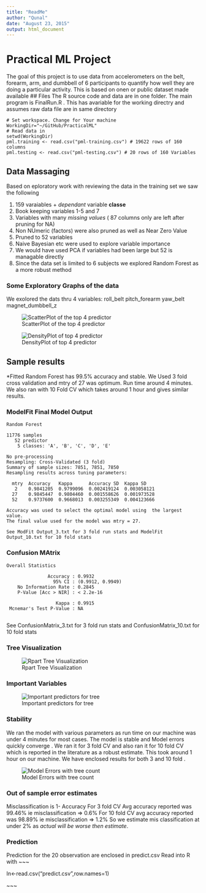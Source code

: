 ```yaml
---
title: "ReadMe"
author: "Qunal"
date: "August 23, 2015"
output: html_document
---
```

# Practical ML Project 
The goal of this project is to use data from accelerometers on the belt, forearm, arm, and dumbbell of 6 participants to quantify how well they are doing a particular activity. This is based on onen or public dataset made available
## Files 
The R source code and data are in one folder. The main program is FinalRun.R . This has avariable for the working directry and assumes raw data file are in same directory
```
# Set workspace. Change for Your machine
WorkingDir="~/GitHub/PracticalML"
# Read data in  
setwd(WorkingDir)
pml.training <- read.csv("pml-training.csv") # 19622 rows of 160 columns
pml.testing <- read.csv("pml-testing.csv") # 20 rows of 160 Variables
```
## Data Massaging
Based on eploratory work with reviewing the data in the training set we saw the following

 1.  159 varaiables + *dependant* variable **classe**
 2.  Book keeping variables 1-5 and 7
 3.  Variables with many *missing values* ( 87 columns only are left after pruning for NA)
 4. Non NUmeric (factors) were also pruned as well as Near Zero Value 
 5. Pruned to 52 variables
 6. Naive Bayesian etc were used to explore variable importance
 7. We would have used PCA if variables had been large but 52 is managable directly
 8. Since the data set is limited to 6 subjects we explored Random Forest as a more robust method
 
### Some Exploratory Graphs of the data
We exolored the dats thru 4 variables: roll_belt pitch_forearm yaw_belt magnet_dumbbell_z

![ScatterPlot of the top 4 predictor](Scatter Plot.png)

![DensityPlot of top 4 predictor](Density Plot.png)

## Sample results
*Fitted Random Forest has 99.5% accuracy and stable.
We Used 3 fold cross validation and mtry of 27 was optimum. Run time around 4 minutes. We also ran with 10 Fold CV which takes around 1 hour and gives similar results.


### ModelFit Final Model Output
```
Random Forest 

11776 samples
   52 predictor
    5 classes: 'A', 'B', 'C', 'D', 'E' 

No pre-processing
Resampling: Cross-Validated (3 fold) 
Summary of sample sizes: 7851, 7851, 7850 
Resampling results across tuning parameters:

  mtry  Accuracy   Kappa      Accuracy SD  Kappa SD   
   2    0.9841205  0.9799096  0.002419124  0.003058121
  27    0.9845447  0.9804460  0.001558626  0.001973528
  52    0.9737600  0.9668013  0.003255349  0.004123666

Accuracy was used to select the optimal model using  the largest value.
The final value used for the model was mtry = 27.

See ModFit Output_3.txt for 3 fold run stats and ModelFit Output_10.txt for 10 fold stats

```
### Confusion MAtrix 
```
Overall Statistics
                                          
               Accuracy : 0.9932          
                 95% CI : (0.9912, 0.9949)
    No Information Rate : 0.2845          
    P-Value [Acc > NIR] : < 2.2e-16       
                                          
                  Kappa : 0.9915          
 Mcnemar's Test P-Value : NA 
 
 ```
 See ConfusionMatrix_3.txt for 3 fold run stats and ConfusionMatrix_10.txt for 10 fold stats
 
### Tree Visualization
 
 ![Rpart Tree Visualization](Rpart Tree.png)
 
### Important Variables

![Important predictors for tree](VariableImportance Top 20.png)
 
### Stability
 
 We ran the model with various parameters as run time on our machine was under 4 minutes for most cases. The model is stable and Model errors quickly converge . We ran it for 3 fold CV and also ran it for 10 fold CV which is reported in the literature as a robust estimate. This took around 1 hour on our machine. We have enclosed results for both 3 and 10 fold .

![Model Errors with tree count](Model Error vs Trees.png)

### Out of sample error estimates
 Misclassification is 1- Accuracy
 For 3 fold CV Avg accuracy reported was 99.46% ie misclassification => 0.6%
 For 10 fold CV avg accuracy reported was 98.89% ie misclassification => 1.2%
 So we estimate mis classification at under 2% as *actual will be worse then estimate*.
 
### Prediction 
Prediction for the 20 observation are enclosed in predict.csv
Read into R with
~~~

In<-read.csv("predict.csv",row.names=1)

~~~

 
